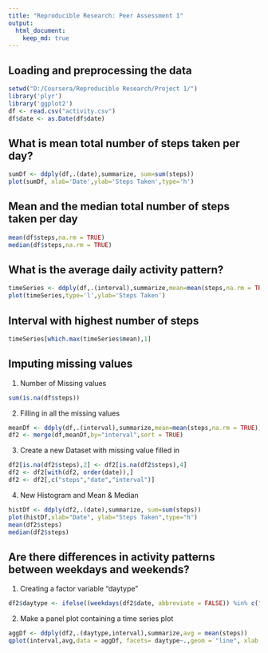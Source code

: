 ```yaml
---
title: "Reproducible Research: Peer Assessment 1"
output: 
  html_document:
    keep_md: true
---
```



## Loading and preprocessing the data
```r
setwd("D:/Coursera/Reproducible Research/Project 1/")
library('plyr')
library('ggplot2')
df <- read.csv("activity.csv")
df$date <- as.Date(df$date)
```


## What is mean total number of steps taken per day?
```r
sumDf <- ddply(df,.(date),summarize, sum=sum(steps))
plot(sumDf, xlab='Date',ylab='Steps Taken',type='h')
```


## Mean and the median total number of steps taken per day

```r
mean(df$steps,na.rm = TRUE)
median(df$steps,na.rm = TRUE)
```


## What is the average daily activity pattern?


```r
timeSeries <- ddply(df,.(interval),summarize,mean=mean(steps,na.rm = TRUE))
plot(timeSeries,type='l',ylab='Steps Taken')
```


## Interval with highest number of steps


```r
timeSeries[which.max(timeSeries$mean),1]
```


## Imputing missing values

1. Number of Missing values 

```r
sum(is.na(df$steps))
```


2. Filling in all the missing values


```r
meanDf <- ddply(df,.(interval),summarize,mean=mean(steps,na.rm = TRUE))
df2 <- merge(df,meanDf,by="interval",sort = TRUE)
```


3. Create a new Dataset with missing value filled in


```r
df2[is.na(df2$steps),2] <- df2[is.na(df2$steps),4]
df2 <- df2[with(df2, order(date)),]
df2 <- df2[,c("steps","date","interval")]
```


4. New Histogram and Mean & Median


```r
histDf <- ddply(df2,.(date),summarize, sum=sum(steps))
plot(histDf,xlab="Date", ylab="Steps Taken",type="h")
mean(df2$steps)
median(df2$steps)
```


## Are there differences in activity patterns between weekdays and weekends?
1. Creating a factor variable "daytype"

```r
df2$daytype <- ifelse((weekdays(df2$date, abbreviate = FALSE)) %in% c("Saturday","Sunday"), "weekend","weekday")
```


2. Make a panel plot containing a time series plot 


```r
aggDf <- ddply(df2,.(daytype,interval),summarize,avg = mean(steps))
qplot(interval,avg,data = aggDf, facets= daytype~.,geom = "line", xlab = "Interval", ylab = "Steps Taken")
```
